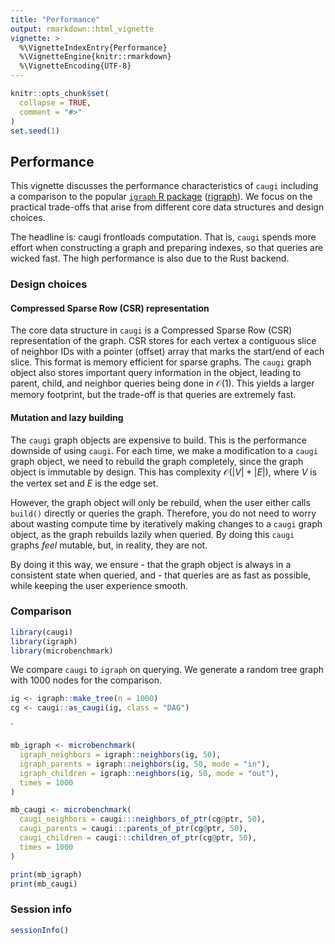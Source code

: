 ```yaml
---
title: "Performance"
output: rmarkdown::html_vignette
vignette: >
  %\VignetteIndexEntry{Performance}
  %\VignetteEngine{knitr::rmarkdown}
  %\VignetteEncoding{UTF-8}
---
```


```r
knitr::opts_chunk$set(
  collapse = TRUE,
  comment = "#>"
)
set.seed(1)
```

## Performance

This vignette discusses the performance characteristics of `caugi` including a comparison to the popular [`igraph` R package](https://igraph.org/r/) ([rigraph](https://github.com/igraph/rigraph)).
We focus on the practical trade-offs that arise from different core data structures and design choices.

The headline is: caugi frontloads computation.
That is, `caugi` spends more effort when constructing a graph and preparing indexes, so that queries are wicked fast. The high performance is also due to the Rust backend.

### Design choices

#### Compressed Sparse Row (CSR) representation

The core data structure in `caugi` is a Compressed Sparse Row (CSR) representation of the graph.
CSR stores for each vertex a contiguous slice of neighbor IDs with a pointer (offset) array that marks the start/end of each slice.
This format is memory efficient for sparse graphs. The `caugi` graph object also stores important query information in the object, leading to parent, child, and neighbor queries being done in $\mathcal{O}(1)$. This yields a larger memory footprint, but the trade-off is that queries are extremely fast.

#### Mutation and lazy building

The `caugi` graph objects are expensive to build. This is the performance downside of using `caugi`. For each time, we make a modification to a `caugi` graph object, we need to rebuild the graph completely, since the graph object is immutable by design. This has complexity $\mathcal{O}(|V| + |E|)$, where $V$ is the vertex set and $E$ is the edge set. 

However, the graph object will only be rebuild, when the user either calls `build()` directly or queries the graph. Therefore, you do not need to worry about wasting compute time by iteratively making changes to a `caugi` graph object, as the graph rebuilds lazily when queried. By doing this `caugi` graphs _feel_ mutable, but, in reality, they are not. 

By doing it this way, we ensure 
- that the graph object is always in a consistent state when queried, and
- that queries are as fast as possible,
while keeping the user experience smooth.

### Comparison

```r
library(caugi)
library(igraph)
library(microbenchmark)
```

We compare `caugi` to `igraph` on querying. 
We generate a random tree graph with 1000 nodes for the comparison.

```r
ig <- igraph::make_tree(n = 1000)
cg <- caugi::as_caugi(ig, class = "DAG")
```
`
```r
mb_igraph <- microbenchmark(
  igraph_neighbors = igraph::neighbors(ig, 50),
  igraph_parents = igraph::neighbors(ig, 50, mode = "in"),
  igraph_children = igraph::neighbors(ig, 50, mode = "out"),
  times = 1000
)

mb_caugi <- microbenchmark(
  caugi_neighbors = caugi:::neighbors_of_ptr(cg@ptr, 50),
  caugi_parents = caugi:::parents_of_ptr(cg@ptr, 50),
  caugi_children = caugi:::children_of_ptr(cg@ptr, 50),
  times = 1000
)
```

```r
print(mb_igraph)
print(mb_caugi)
```

### Session info

```r
sessionInfo()
```
